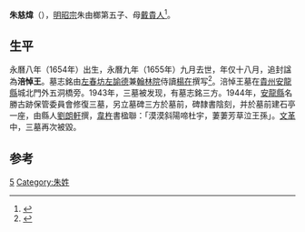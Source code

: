 '''朱慈煒'''（{{bd|1654年||1655年|catIdx=Z朱}}），[[明昭宗|明昭宗]]朱由榔第五子、母[[戴貴人|戴貴人]]<ref>{{Cite book|title=中国历朝皇帝小档案|last=大华编著|first=|publisher=长春：[[吉林大学出版社|吉林大学出版社]]|year=2009.04|isbn=978-7-5601-4187-9|location=|pages=331}}</ref>。

== 生平 ==
永曆八年（1654年）出生，永曆九年（1655年）九月去世，年仅十八月，追封諡為'''涪悼王'''。墓志銘由[[左春坊|左春坊]][[左諭德|左諭德]]兼[[翰林院|翰林院]]侍讀[[楊在|楊在]]撰写<ref>{{Cite book|title=安徽文献研究集刊 第5卷|last=牛继清主编|first=|publisher=合肥：黄山书社|year=2013.01|isbn=978-7-5461-3400-0|location=|pages=168}}</ref>。涪悼王墓在[[貴州|貴州]][[安龍縣|安龍縣]]城北門外五洞橋旁。1943年，三墓被发现，有墓志銘三方。1944年，[[安龍縣|安龍縣]]名勝古跡保管委員會修復三墓，另立墓碑三方於墓前，碑隸書陰刻，并於墓前建石亭一座，由縣人[[劉朗軒|劉朗軒]]撰，[[韋杵|韋杵]]書楹聯：「漠漠斜陽啼杜宇，萋萋芳草泣王孫」。[[文革|文革]]中，三墓再次被毀。

==参考==
{{reflist}}
{{明朝人物小作品}}

[[Category:明昭宗皇子|5]]
[[Category:朱姓|Category:朱姓]]